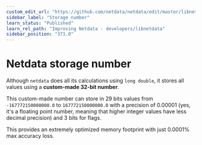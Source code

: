 ```yaml
---
custom_edit_url: "https://github.com/netdata/netdata/edit/master/libnetdata/storage_number/README.md"
sidebar_label: "Storage number"
learn_status: "Published"
learn_rel_path: "Improving Netdata - developers/libnetdata"
sidebar_position: "371.0"
---
```



# Netdata storage number

Although `netdata` does all its calculations using `long double`, it stores all values using
a **custom-made 32-bit number**.

This custom-made number can store in 29 bits values from `-167772150000000.0` to  `167772150000000.0`
with a precision of 0.00001 (yes, it's a floating point number, meaning that higher integer values
have less decimal precision) and 3 bits for flags.

This provides an extremely optimized memory footprint with just 0.0001% max accuracy loss.


